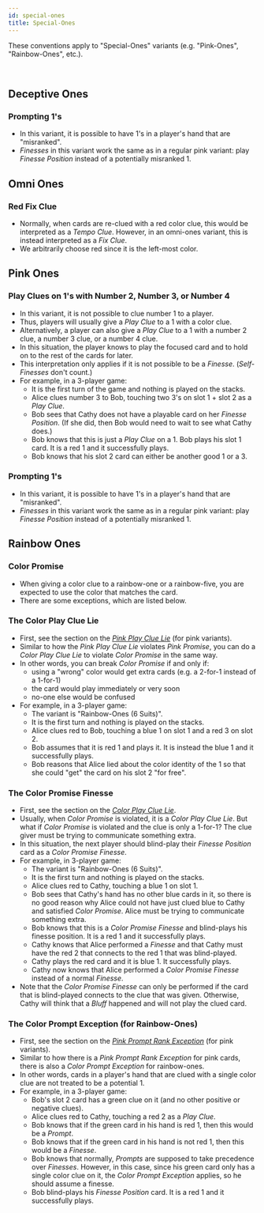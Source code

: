 ```yaml
---
id: special-ones
title: Special-Ones
---
```


These conventions apply to "Special-Ones" variants (e.g. "Pink-Ones", "Rainbow-Ones", etc.).

<br />

## Deceptive Ones

### Prompting 1's

- In this variant, it is possible to have 1's in a player's hand that are "misranked".
- _Finesses_ in this variant work the same as in a regular pink variant: play _Finesse Position_ instead of a potentially misranked 1.

## Omni Ones

### Red Fix Clue

- Normally, when cards are re-clued with a red color clue, this would be interpreted as a _Tempo Clue_. However, in an omni-ones variant, this is instead interpreted as a _Fix Clue_.
- We arbitrarily choose red since it is the left-most color.

## Pink Ones

### Play Clues on 1's with Number 2, Number 3, or Number 4

- In this variant, it is not possible to clue number 1 to a player.
- Thus, players will usually give a _Play Clue_ to a 1 with a color clue.
- Alternatively, a player can also give a _Play Clue_ to a 1 with a number 2 clue, a number 3 clue, or a number 4 clue.
- In this situation, the player knows to play the focused card and to hold on to the rest of the cards for later.
- This interpretation only applies if it is not possible to be a _Finesse_. (_Self-Finesses_ don't count.)
- For example, in a 3-player game:
  - It is the first turn of the game and nothing is played on the stacks.
  - Alice clues number 3 to Bob, touching two 3's on slot 1 + slot 2 as a _Play Clue_.
  - Bob sees that Cathy does not have a playable card on her _Finesse Position_. (If she did, then Bob would need to wait to see what Cathy does.)
  - Bob knows that this is just a _Play Clue_ on a 1. Bob plays his slot 1 card. It is a red 1 and it successfully plays.
  - Bob knows that his slot 2 card can either be another good 1 or a 3.

### Prompting 1's

- In this variant, it is possible to have 1's in a player's hand that are "misranked".
- _Finesses_ in this variant work the same as in a regular pink variant: play _Finesse Position_ instead of a potentially misranked 1.

## Rainbow Ones

### Color Promise

- When giving a color clue to a rainbow-one or a rainbow-five, you are expected to use the color that matches the card.
- There are some exceptions, which are listed below.

### The Color Play Clue Lie

- First, see the section on the _[Pink Play Clue Lie](pink.mdx#the-pink-play-clue-lie-ppcl-with-a-mismatched-play-clue-that-touches-other-cards)_ (for pink variants).
- Similar to how the _Pink Play Clue Lie_ violates _Pink Promise_, you can do a _Color Play Clue Lie_ to violate _Color Promise_ in the same way.
- In other words, you can break _Color Promise_ if and only if:
  - using a "wrong" color would get extra cards (e.g. a 2-for-1 instead of a 1-for-1)
  - the card would play immediately or very soon
  - no-one else would be confused
- For example, in a 3-player game:
  - The variant is "Rainbow-Ones (6 Suits)".
  - It is the first turn and nothing is played on the stacks.
  - Alice clues red to Bob, touching a blue 1 on slot 1 and a red 3 on slot 2.
  - Bob assumes that it is red 1 and plays it. It is instead the blue 1 and it successfully plays.
  - Bob reasons that Alice lied about the color identity of the 1 so that she could "get" the card on his slot 2 "for free".

### The Color Promise Finesse

- First, see the section on the _[Color Play Clue Lie](#the-color-play-clue-lie)_.
- Usually, when _Color Promise_ is violated, it is a _Color Play Clue Lie_. But what if _Color Promise_ is violated and the clue is only a 1-for-1? The clue giver must be trying to communicate something extra.
- In this situation, the next player should blind-play their _Finesse Position_ card as a _Color Promise Finesse_.
- For example, in 3-player game:
  - The variant is "Rainbow-Ones (6 Suits)".
  - It is the first turn and nothing is played on the stacks.
  - Alice clues red to Cathy, touching a blue 1 on slot 1.
  - Bob sees that Cathy's hand has no other blue cards in it, so there is no good reason why Alice could not have just clued blue to Cathy and satisfied _Color Promise_. Alice must be trying to communicate something extra.
  - Bob knows that this is a _Color Promise Finesse_ and blind-plays his finesse position. It is a red 1 and it successfully plays.
  - Cathy knows that Alice performed a _Finesse_ and that Cathy must have the red 2 that connects to the red 1 that was blind-played.
  - Cathy plays the red card and it is blue 1. It successfully plays.
  - Cathy now knows that Alice performed a _Color Promise Finesse_ instead of a normal _Finesse_.
- Note that the _Color Promise Finesse_ can only be performed if the card that is blind-played connects to the clue that was given. Otherwise, Cathy will think that a _Bluff_ happened and will not play the clued card.

### The Color Prompt Exception (for Rainbow-Ones)

- First, see the section on the _[Pink Prompt Rank Exception](pink.mdx#the-pink-prompt-rank-exception)_ (for pink variants).
- Similar to how there is a _Pink Prompt Rank Exception_ for pink cards, there is also a _Color Prompt Exception_ for rainbow-ones.
- In other words, cards in a player's hand that are clued with a single color clue are not treated to be a potential 1.
- For example, in a 3-player game:
  - Bob's slot 2 card has a green clue on it (and no other positive or negative clues).
  - Alice clues red to Cathy, touching a red 2 as a _Play Clue_.
  - Bob knows that if the green card in his hand is red 1, then this would be a _Prompt_.
  - Bob knows that if the green card in his hand is not red 1, then this would be a _Finesse_.
  - Bob knows that normally, _Prompts_ are supposed to take precedence over _Finesses_. However, in this case, since his green card only has a single color clue on it, the _Color Prompt Exception_ applies, so he should assume a finesse.
  - Bob blind-plays his _Finesse Position_ card. It is a red 1 and it successfully plays.
